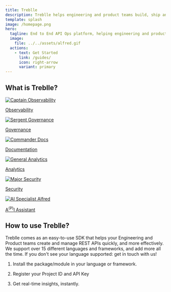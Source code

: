 ```yaml
---
title: Treblle
description: Treblle helps engineering and product teams build, ship and understand their REST APIs in one single place.
template: splash
image: /homepage.png
hero:
  tagline: End to End API Ops platform, helping engineering and product teams build, ship and understand their REST APIs in one single place.
  image:
    file: ../../assets/alfred.gif
  actions:
    - text: Get Started
      link: /guides/
      icon: right-arrow
      variant: primary
---
```


## What is Treblle?

<div class="grid gap-4 grid-cols-2 md:grid-cols-3 lg:grid-cols-6">
	<a href="/treblle/dashboard/" class="col-span-1 flex flex-col items-center justify-center p-4 bg-gray-200 dark:bg-accent-950 border border-1 border-accent-800 dark:border-gray-600 rounded-lg no-underline hover:-translate-y-6 dark:hover:border-gray-400 transition ease-in-out dealy-100">
		<img src="https://assets-global.website-files.com/6446b3c46dac08ff137e3b2b/652f96f2dcea54fad2308be2_observability.svg" loading="lazy" alt="Captain Observability" class="block mx-auto" />
		<p class="text-accent-900 dark:text-white text-center text-sm md:text-md font-semibold">Observability</p>
	</a>
	<a href="/treblle/api-governance/" class="col-span-1 flex flex-col items-center justify-center p-4 bg-gray-200 dark:bg-accent-950 border border-1 border-accent-800 dark:border-gray-600 rounded-lg no-underline hover:-translate-y-6 dark:hover:border-gray-400 transition ease-in-out dealy-100">
		<img src="https://assets-global.website-files.com/6446b3c46dac08ff137e3b2b/652f96f1fe757b639a68c781_governance.svg" loading="lazy" alt="Sergent Governance" class="block mx-auto" />
		<p class="text-accent-900 dark:text-white text-center text-sm md:text-md font-semibold">Governance</p>
	</a>
	<a href="/treblle/api-documentation/" class="col-span-1 flex flex-col items-center justify-center p-4 bg-gray-200 dark:bg-accent-950 border border-1 border-accent-800 dark:border-gray-600 rounded-lg no-underline hover:-translate-y-6 dark:hover:border-gray-400 transition ease-in-out dealy-100">
		<img src="https://assets-global.website-files.com/6446b3c46dac08ff137e3b2b/652f96f15f2ea0739616dcd2_documentation.svg" loading="lazy" alt="Commander Docs" class="block mx-auto" />
		<p class="text-accent-900 dark:text-white text-center text-sm md:text-md font-semibold">Documentation</p>
	</a>
	<a href="/treblle/api-analytics/" class="col-span-1 flex flex-col items-center justify-center p-4 bg-gray-200 dark:bg-accent-950 border border-1 border-accent-800 dark:border-gray-600 rounded-lg no-underline hover:-translate-y-6 dark:hover:border-gray-400 transition ease-in-out dealy-100">
		<img src="https://assets-global.website-files.com/6446b3c46dac08ff137e3b2b/652f96f15e7484688744fb8d_analytics.svg" loading="lazy" alt="General Analytics" class="block mx-auto" />
		<p class="text-accent-900 dark:text-white text-center text-sm md:text-md font-semibold">Analytics</p>
	</a>
	<a href="/treblle/api-security/" class="col-span-1 flex flex-col items-center justify-center p-4 bg-gray-200 dark:bg-accent-950 border border-1 border-accent-800 dark:border-gray-600 rounded-lg no-underline hover:-translate-y-6 dark:hover:border-gray-400 transition ease-in-out dealy-100">
		<img src="https://assets-global.website-files.com/6446b3c46dac08ff137e3b2b/652f96f06a6463e2a01bfec4_security.svg" loading="lazy" alt="Major Security" class="block mx-auto" />
		<p class="text-accent-900 dark:text-white text-center text-sm md:text-md font-semibold">Security</p>
	</a>
	<a href="/treblle/ai-assistant/" class="col-span-1 flex flex-col items-center justify-center p-4 bg-gray-200 dark:bg-accent-950 border border-1 border-accent-800 dark:border-gray-600 rounded-lg no-underline hover:-translate-y-6 dark:hover:border-gray-400 transition ease-in-out dealy-100">
		<img src="https://assets-global.website-files.com/6446b3c46dac08ff137e3b2b/652f96f070f031652b6e4034_alfred(1).svg" loading="lazy" alt="AI Specialist Alfred" class="block mx-auto" />
		<p class="text-accent-900 dark:text-white text-center text-sm md:text-md font-semibold">A<sup>(P)</sup>I Assistant</p>
	</a>
</div>

## How to use Treblle?

Treblle comes as an easy-to-use SDK that helps your Engineering and Product teams create and manage REST APIs quickly, and more effectively. We support over 15 different languages and frameworks, and add more all the time. If you don't see your language supported: get in touch with us!

<Steps>

1. Install the package/module in your language or framework.

2. Register your Project ID and API Key

3. Get real-time insights, instantly.

</Steps>

